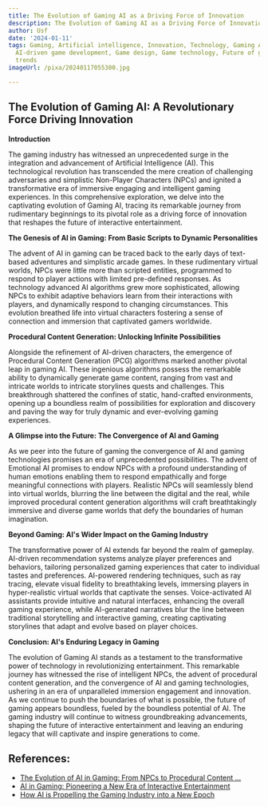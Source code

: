 ```yaml
---
title: The Evolution of Gaming AI as a Driving Force of Innovation
description: The Evolution of Gaming AI as a Driving Force of Innovation
author: Usf
date: '2024-01-11'
tags: Gaming, Artificial intelligence, Innovation, Technology, Gaming AI, AI in Gaming,
  AI-driven game development, Game design, Game technology, Future of gaming, Gaming
  trends
imageUrl: /pixa/20240117055300.jpg

---
```

## The Evolution of Gaming AI: A Revolutionary Force Driving Innovation

**Introduction**

The  gaming  industry has witnessed an unprecedented surge in the integration and advancement of Artificial Intelligence (AI). This technological  revolution has transcended the mere creation of challenging adversaries and simplistic Non-Player  Characters (NPCs) and ignited  a transformative era of immersive engaging and intelligent gaming experiences. In this comprehensive exploration, we delve into the captivating evolution of Gaming AI, tracing its remarkable journey from rudimentary beginnings to its pivotal role as a driving force of innovation that reshapes the future of interactive entertainment.

**The Genesis  of AI in Gaming: From Basic Scripts  to Dynamic Personalities**

The advent of AI in  gaming can be traced back to the  early days of text-based adventures and simplistic arcade games. In these rudimentary virtual worlds, NPCs were little more than scripted entities, programmed to  respond to player actions with limited pre-defined responses. As technology advanced AI algorithms grew  more sophisticated, allowing NPCs to exhibit adaptive behaviors learn from their interactions with players,  and dynamically respond to  changing circumstances. This evolution breathed life into virtual characters fostering a sense of connection and immersion that  captivated gamers worldwide.

**Procedural  Content Generation:  Unlocking Infinite Possibilities**

Alongside the refinement  of AI-driven characters, the emergence of Procedural Content Generation (PCG) algorithms marked another pivotal leap in gaming AI.  These ingenious algorithms possess the remarkable  ability to dynamically generate game content, ranging from vast and intricate worlds to intricate storylines quests and  challenges. This breakthrough shattered the confines of static, hand-crafted environments, opening  up a boundless realm of possibilities for exploration and discovery and paving the way for truly dynamic  and ever-evolving gaming experiences.

**A  Glimpse into the Future: The Convergence  of AI and Gaming**

As we peer into the future of gaming the  convergence of AI and gaming technologies promises an era of unprecedented possibilities. The advent of Emotional AI  promises to endow NPCs with a profound understanding of human emotions enabling  them to respond empathically and forge meaningful connections with players.  Realistic NPCs will seamlessly blend into virtual worlds, blurring the line  between the digital and the real, while improved procedural content generation algorithms will craft breathtakingly immersive and diverse game worlds that defy  the boundaries of human  imagination.

**Beyond Gaming: AI's  Wider Impact on the  Gaming Industry**

The transformative power of AI  extends far  beyond the realm of  gameplay. AI-driven recommendation systems analyze player preferences and behaviors, tailoring personalized gaming experiences that cater to individual tastes and preferences. AI-powered rendering techniques,  such  as ray tracing, elevate visual fidelity to breathtaking levels, immersing players in hyper-realistic virtual worlds that captivate the senses. Voice-activated AI assistants provide intuitive  and natural  interfaces, enhancing the overall gaming experience, while  AI-generated narratives blur the line  between traditional storytelling and interactive gaming, creating captivating storylines  that adapt and evolve based on player choices.

**Conclusion: AI's  Enduring Legacy in Gaming**

The evolution of Gaming  AI stands as  a testament to the transformative power of technology in  revolutionizing entertainment. This remarkable  journey has  witnessed the rise of intelligent NPCs, the  advent of procedural content generation, and the convergence of AI and gaming technologies, ushering in an era of unparalleled immersion engagement and innovation. As we continue to push the boundaries of  what is possible, the future of gaming appears boundless, fueled by the boundless potential of AI. The gaming industry will continue to  witness groundbreaking  advancements, shaping the future of interactive entertainment  and  leaving an enduring legacy that will captivate and inspire  generations to come.

## References:
- [The Evolution of AI in Gaming: From NPCs to Procedural Content ...](https://medium.com/technology-buzz/the-evolution-of-ai-in-gaming-from-npcs-to-procedural-content-generation-2b8ac0d7db90)
- [AI in Gaming: Pioneering a New Era of Interactive Entertainment](https://www.linkedin.com/pulse/ai-gaming-pioneering-new-era-interactive-entertainment)
- [How AI is Propelling the Gaming Industry into a New Epoch](https://appinventiv.com/blog/ai-in-gaming/)
